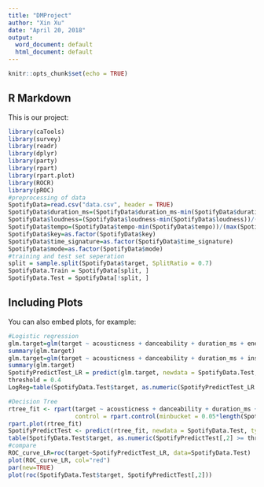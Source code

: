 ```yaml
---
title: "DMProject"
author: "Xin Xu"
date: "April 20, 2018"
output:
  word_document: default
  html_document: default
---
```


```r
knitr::opts_chunk$set(echo = TRUE)
```

## R Markdown

This is our project:

```r
library(caTools)
library(survey)
library(readr)
library(dplyr)
library(party)
library(rpart)
library(rpart.plot)
library(ROCR)
library(pROC)
#preprocessing of data
SpotifyData=read.csv("data.csv", header = TRUE)
SpotifyData$duration_ms=(SpotifyData$duration_ms-min(SpotifyData$duration_ms))/(max(SpotifyData$duration_ms)-min(SpotifyData$duration_ms))
SpotifyData$loudness=(SpotifyData$loudness-min(SpotifyData$loudness))/(max(SpotifyData$loudness)-min(SpotifyData$loudness))
SpotifyData$tempo=(SpotifyData$tempo-min(SpotifyData$tempo))/(max(SpotifyData$tempo)-min(SpotifyData$tempo))
SpotifyData$key=as.factor(SpotifyData$key)
SpotifyData$time_signature=as.factor(SpotifyData$time_signature)
SpotifyData$mode=as.factor(SpotifyData$mode)
#training and test set seperation
split = sample.split(SpotifyData$target, SplitRatio = 0.7)
SpotifyData.Train = SpotifyData[split, ]
SpotifyData.Test = SpotifyData[!split, ]
```

## Including Plots

You can also embed plots, for example:

```r
#Logistic regression
glm.target=glm(target ~ acousticness + danceability + duration_ms + energy + instrumentalness + key + liveness + loudness + mode + speechiness + tempo + time_signature + valence, data=SpotifyData.Train, family = "binomial")
summary(glm.target)
glm.target=glm(target ~ acousticness + danceability + duration_ms + instrumentalness + loudness + speechiness, data=SpotifyData.Train, family = "binomial")
summary(glm.target)
SpotifyPredictTest_LR = predict(glm.target, newdata = SpotifyData.Test, type = "response")
threshold = 0.4
LogReg=table(SpotifyData.Test$target, as.numeric(SpotifyPredictTest_LR >= threshold))

#Decision Tree
rtree_fit <- rpart(target ~ acousticness + danceability + duration_ms + energy + instrumentalness + key + liveness + loudness + mode + speechiness + tempo + time_signature + valence, data=SpotifyData.Train, method = "class", 
                   control = rpart.control(minbucket = 0.05*length(SpotifyData.Train$target)))
rpart.plot(rtree_fit)
SpotifyPredictTest <- predict(rtree_fit, newdata = SpotifyData.Test, type = "prob")
table(SpotifyData.Test$target, as.numeric(SpotifyPredictTest[,2] >= threshold))
#compare
ROC_curve_LR=roc(target~SpotifyPredictTest_LR, data=SpotifyData.Test)
plot(ROC_curve_LR, col="red")
par(new=TRUE)
plot(roc(SpotifyData.Test$target, SpotifyPredictTest[,2]))
```


